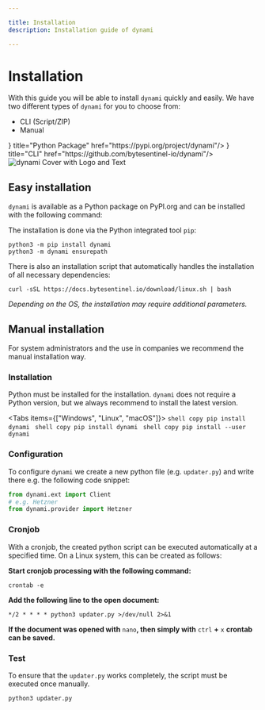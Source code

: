 ```yaml
---

title: Installation
description: Installation guide of dynami

---
```



# Installation

With this guide you will be able to install `dynami` quickly and easily. We have two different types of `dynami` for you to choose from: 
* CLI (Script/ZIP)
* Manual

<Cards>
    <Card icon={
        <svg xmlns="http://www.w3.org/2000/svg" width="24" height="24" fill="currentColor" class="bi bi-filetype-py" viewBox="0 0 24 16">
            <path fill-rule="evenodd" d="M14 4.5V14a2 2 0 0 1-2 2H7v-1h5a1 1 0 0 0 1-1V4.5h-2A1.5 1.5 0 0 1 9.5 3V1H4a1 1 0 0 0-1 1v9H2V2a2 2 0 0 1 2-2h5.5L14 4.5ZM0 11.85h1.6c.289 0 .533.06.732.179.201.117.355.276.46.477.105.201.158.427.158.677 0 .25-.054.476-.16.677-.106.199-.26.357-.464.474a1.452 1.452 0 0 1-.732.173H.79v1.342H0V11.85Zm2.06 1.714a.795.795 0 0 0 .085-.381c0-.227-.062-.4-.185-.521-.123-.122-.294-.182-.513-.182H.788v1.406h.66a.794.794 0 0 0 .374-.082.574.574 0 0 0 .238-.24Zm2.963.75v1.535H4.23v-1.52L2.89 11.85h.876l.853 1.696h.032l.856-1.696h.855l-1.339 2.464Z"/>
        </svg>
    } title="Python Package" href="https://pypi.org/project/dynami"/>
    <Card icon={
        <svg xmlns="http://www.w3.org/2000/svg" width="24" height="24" fill="currentColor" class="bi bi-terminal-fill" viewBox="0 0 24 16">
            <path d="M0 3a2 2 0 0 1 2-2h12a2 2 0 0 1 2 2v10a2 2 0 0 1-2 2H2a2 2 0 0 1-2-2V3zm9.5 5.5h-3a.5.5 0 0 0 0 1h3a.5.5 0 0 0 0-1zm-6.354-.354a.5.5 0 1 0 .708.708l2-2a.5.5 0 0 0 0-.708l-2-2a.5.5 0 1 0-.708.708L4.793 6.5 3.146 8.146z"/>
        </svg>
    } title="CLI" href="https://github.com/bytesentinel-io/dynami"/>
</Cards>

<br />

<Image src="/images/cli_term_install.webp" alt="dynami Cover with Logo and Text" width={1000} height={1000} className="rounded-xl" priority />

## Easy installation

`dynami` is available as a Python package on PyPI.org and can be installed with the following command:

The installation is done via the Python integrated tool `pip`:

```shell copy
python3 -m pip install dynami
python3 -m dynami ensurepath
```

There is also an installation script that automatically handles the installation of all necessary dependencies:

```shell copy
curl -sSL https://docs.bytesentinel.io/download/linux.sh | bash
```

*Depending on the OS, the installation may require additional parameters.*

## Manual installation

For system administrators and the use in companies we recommend the manual installation way.

<Steps>

### Installation

Python must be installed for the installation. `dynami` does not require a Python version, but we always recommend to install the latest version.

<Tabs items={["Windows", "Linux", "macOS"]}>
    <Tab>
        ```shell copy
        pip install dynami
        ```
    </Tab>
    <Tab>
        ```shell copy
        pip install dynami
        ```
    </Tab>
    <Tab>
        ```shell copy
        pip install --user dynami
        ```
    </Tab>
</Tabs>

### Configuration

To configure `dynami` we create a new python file (e.g. `updater.py`) and write there e.g. the following code snippet:

```python filename="updater.py" copy showLineNumbers
from dynami.ext import Client
# e.g. Hetzner
from dynami.provider import Hetzner
```

### Cronjob

With a cronjob, the created python script can be executed automatically at a specified time. On a Linux system, this can be created as follows:

**Start cronjob processing with the following command:**

```shell copy
crontab -e
```

**Add the following line to the open document:**

```shell copy
*/2 * * * * python3 updater.py >/dev/null 2>&1
```

**If the document was opened with** `nano`**, then simply with** `ctrl` **+** `x` **crontab can be saved.**

### Test

To ensure that the `updater.py` works completely, the script must be executed once manually.

```shell copy
python3 updater.py
```

</Steps>